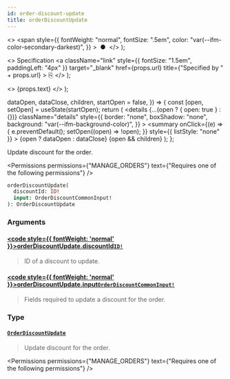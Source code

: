 ```yaml
---
id: order-discount-update
title: orderDiscountUpdate
---
```


  <>
    <span
      style={{
        fontWeight: "normal",
        fontSize: ".5em",
        color: "var(--ifm-color-secondary-darkest)",
      }}
    >
      &nbsp;●&nbsp;
    </span>
  </>
);

  <>
    Specification
    <a
      className="link"
      style={{ fontSize: "1.5em", paddingLeft: "4px" }}
      target="\_blank"
      href={props.url}
      title={"Specified by " + props.url}
    >
      ⎘
    </a>
  </>
);

  <>
    <span className={props.class}>{props.text}</span>
  </>
);


  dataOpen,
  dataClose,
  children,
  startOpen = false,
}) => {
  const [open, setOpen] = useState(startOpen);
  return (
    <details
      {...(open ? { open: true } : {})}
      className="details"
      style={{
        border: "none",
        boxShadow: "none",
        background: "var(--ifm-background-color)",
      }}
    >
      <summary
        onClick={(e) => {
          e.preventDefault();
          setOpen((open) => !open);
        }}
        style={{ listStyle: "none" }}
      >
        {open ? dataOpen : dataClose}
      </summary>
      {open && children}
    </details>
  );
};

Update discount for the order.

<Permissions
  permissions={"MANAGE_ORDERS"}
  text={"Requires one of the following permissions"}
/>

```graphql
orderDiscountUpdate(
  discountId: ID!
  input: OrderDiscountCommonInput!
): OrderDiscountUpdate
```

### Arguments

#### [<code style={{ fontWeight: 'normal' }}>orderDiscountUpdate.<b>discountId</b></code>](#)<Bullet />[`ID!`](../../../api-reference/miscellaneous/scalars/id) <Badge class="badge badge--secondary" text="non-null"/> <Badge class="badge badge--secondary" text="scalar"/> <Badge class="badge badge--secondary" text="miscellaneous"/>

> ID of a discount to update.

#### [<code style={{ fontWeight: 'normal' }}>orderDiscountUpdate.<b>input</b></code>](#)<Bullet />[`OrderDiscountCommonInput!`](../../../api-reference/orders/inputs/order-discount-common-input) <Badge class="badge badge--secondary" text="non-null"/> <Badge class="badge badge--secondary" text="input"/> <Badge class="badge badge--secondary" text="orders"/>

> Fields required to update a discount for the order.

### Type

#### [`OrderDiscountUpdate`](../../../api-reference/orders/objects/order-discount-update) <Badge class="badge badge--secondary" text="object"/> <Badge class="badge badge--secondary" text="orders"/>

> Update discount for the order.

<Permissions
  permissions={"MANAGE_ORDERS"}
  text={"Requires one of the following permissions"}
/>

